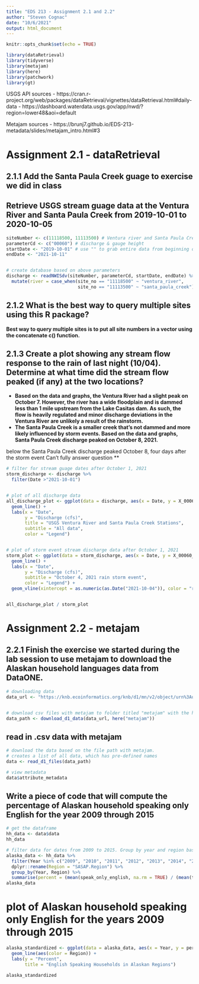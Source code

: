```yaml
---
title: "EDS 213 - Assignment 2.1 and 2.2"
author: "Steven Cognac"
date: "10/6/2021"
output: html_document
---
```


```r
knitr::opts_chunk$set(echo = TRUE)

library(dataRetrieval) 
library(tidyverse)
library(metajam)
library(here)
library(patchwork)
library(gt)

```

USGS API sources
 - https://cran.r-project.org/web/packages/dataRetrieval/vignettes/dataRetrieval.html#daily-data
 - https://dashboard.waterdata.usgs.gov/app/nwd/?region=lower48&aoi=default
 
Metajam sources
 - https://brunj7.github.io/EDS-213-metadata/slides/metajam_intro.html#3
 

# **Assignment 2.1 - dataRetrieval**


## 2.1.1 Add the Santa Paula Creek guage to exercise we did in class
## Retrieve USGS stream guage data at the Ventura River and Santa Paula Creek from 2019-10-01 to 2020-10-05
```r

siteNumber <- c(11118500, 11113500) # Ventura river and Santa Paula Creek USGS stations
parameterCd <- c("00060") # discharge & gauge height
startDate <- "2019-10-01" # use "" to grab entire data from beginning of recording
endDate <- "2021-10-11"


# create database based on above parameters
discharge <- readNWISdv(siteNumber, parameterCd, startDate, endDate) %>% 
  mutate(river = case_when(site_no == "11118500" ~ "ventura_river",
                           site_no == "11113500" ~ "santa_paula_creek"))

```

## 2.1.2 What is the best way to query multiple sites using this R package?

**Best way to query multiple sites is to put all site numbers in a vector using the concatenate c() function. **

## 2.1.3 Create a plot showing any stream flow response to the rain of last night (10/04). Determine at what time did the stream flow peaked (if any) at the two locations?

 - **Based on the data and graphs, the Ventura River had a slight peak on October 7.  However, the river has a wide floodplain and is dammed less than 1 mile upstream from the Lake Casitas dam. As such, the flow is heavily regulated and minor discharge deviations in the Ventura River are unlikely a result of the rainstorm.**
 - **The Santa Paula Creek is a smaller creek that's not dammed and more likely  influenced by storm events.  Based on the data and graphs, Santa Paula Creek discharge peaked on October 8, 2021. **

below the Santa Paula Creek discharge peaked October 8, four days after the storm event Can't fully answer question **

```r
# filter for stream guage dates after October 1, 2021
storm_discharge <- discharge %>% 
  filter(Date >"2021-10-01")


# plot of all discharge data
all_discharge_plot <- ggplot(data = discharge, aes(x = Date, y = X_00060_00003, color = river)) +
  geom_line() +
  labs(x = "Date",
       y = "Discharge (cfs)",
       title = "USGS Ventura River and Santa Paula Creek Stations",
       subtitle = "All data",
       color = "Legend")


# plot of storm event stream discharge data after October 1, 2021
storm_plot <- ggplot(data = storm_discharge, aes(x = Date, y = X_00060_00003, color = river)) +
  geom_line() +
  labs(x = "Date",
       y = "Discharge (cfs)",
       subtitle = "October 4, 2021 rain storm event",
       color = "Legend") +
  geom_vline(xintercept = as.numeric(as.Date("2021-10-04")), color = "red", lwd = 2)


all_discharge_plot / storm_plot
```

# **Assignment 2.2 - metajam **

## 2.2.1 Finish the exercise we started during the lab session to use metajam to download the Alaskan household languages data from DataONE.

```r
# downloading data
data_url <- "https://knb.ecoinformatics.org/knb/d1/mn/v2/object/urn%3Auuid%3A7fc6f6db-c5ea-426a-a743-1f2edafb43b8"


# download csv files with metajam to folder titled "metajam" with the here() function 
data_path <- download_d1_data(data_url, here("metajam"))
```

## read in .csv data with metajam
```r

# download the data based on the file path with metajam. 
# creates a list of all data, which has pre-defined names
data <- read_d1_files(data_path)

# view metadata
data$attribute_metadata

```


## Write a piece of code that will compute the percentage of Alaskan household speaking only English for the year 2009 through 2015
```r
# get the dataframe
hh_data <- data$data
hh_data

# filter data for dates from 2009 to 2015. Group by year and region based on yearly means
alaska_data <- hh_data %>% 
  filter(Year %in% c("2009", "2010", "2011", "2012", "2013", "2014", "2015")) %>% 
  dplyr::rename(Region = "SASAP.Region") %>% 
  group_by(Year, Region) %>% 
  summarise(percent = (mean(speak_only_english, na.rm = TRUE) / (mean(total, na.rm = TRUE))) * 100)
alaska_data

```
# plot of Alaskan household speaking only English for the years 2009 through 2015

```r

alaska_standardized <- ggplot(data = alaska_data, aes(x = Year, y = percent)) +
  geom_line(aes(color = Region)) +
  labs(y = "Percent",
       title = "English Speaking Households in Alaskan Regions")

alaska_standardized

```

